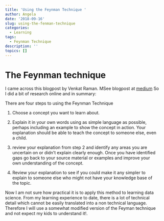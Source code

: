 ```yaml
---
title: 'Using the Feynman Technique '
author: Angela
date: '2018-09-16'
slug: using-the-fenman-technique
categories:
  - Learning
tags:
  - Feynman Technique
description: ''
topics: []
---
```



# The Feynman technique
I came across this blogpost by Venkat Raman. MSee blogpost at [medium](https://towardsdatascience.com/want-to-become-a-data-scientist-try-feynman-technique-2ea010da1c54)
So I did a bit of research online and in summary:

There are four steps to using the Feynman Technique

1. Choose a concept you want to learn about. 

2. Explain it in your own words using as simple language as possible, perhaps including an example to show the concept in action. Your explanation should be able to teach the concept to someone else, even a child.

3. review your explanation from step 2 and identify any areas you are uncertain on or didn’t explain clearly enough. Once you have identified gaps go back to your source material or examples and improve your own understanding of the concept. 

4.  Review your explanation to see if you could make it any simpler to explain to someone else who might not have your knowledge base of the topic. 


Now I am not sure how practical it is to apply this method to learning data science. From my learning experience to date, there is a lot of technical detail which cannot be easily translated into a non technical language. Therefore I will use a somewhat modified version of the Feyman technique and not expect my kids to understand it!.

